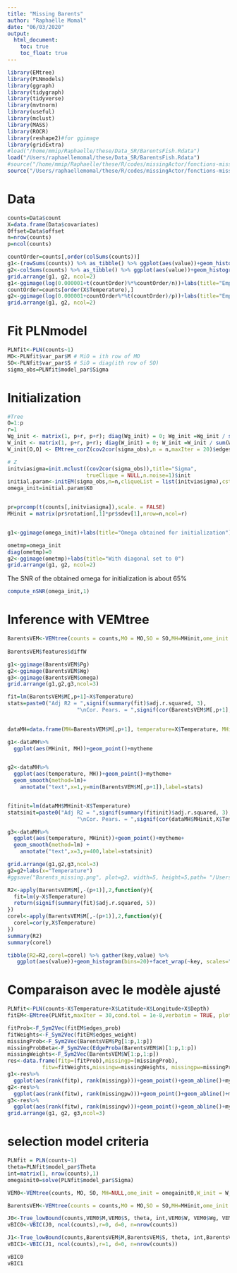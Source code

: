 ```yaml
---
title: "Missing Barents"
author: "Raphaëlle Momal"
date: "06/03/2020"
output: 
  html_document:
    toc: true
    toc_float: true
---
```


```r
 
library(EMtree)
library(PLNmodels)
library(ggraph)
library(tidygraph)
library(tidyverse)
library(mvtnorm)
library(useful)
library(mclust)
library(MASS)
library(ROCR)
library(reshape2)#for ggimage
library(gridExtra)
#load("/home/mmip/Raphaelle/these/Data_SR/BarentsFish.Rdata")
load("/Users/raphaellemomal/these/Data_SR/BarentsFish.Rdata")
#source("/home/mmip/Raphaelle/these/R/codes/missingActor/fonctions-missing.R")
source("/Users/raphaellemomal/these/R/codes/missingActor/fonctions-missing.R")
```

# Data

```r
counts=Data$count
X=data.frame(Data$covariates)
Offset=Data$offset
n=nrow(counts)
p=ncol(counts)
```

```r
countOrder=counts[,order(colSums(counts))]
g1<-(rowSums(counts)) %>% as_tibble() %>% ggplot(aes(value))+geom_histogram()+mytheme+labs(title="Sites richness")
g2<-colSums(counts) %>% as_tibble() %>% ggplot(aes(value))+geom_histogram( alpha=0.7, bins=20)+mytheme+labs(title="Species richness")
grid.arrange(g1, g2, ncol=2)
g1<-ggimage(log(0.000001+t(countOrder)%*%countOrder/n))+labs(title="Empirical log Sigma, \norder by richness")
countOrder=counts[order(X$Temperature),]
g2<-ggimage(log(0.000001+countOrder%*%t(countOrder)/p))+labs(title="Empirical log sites covariance, \norder by temperature")
grid.arrange(g1, g2, ncol=2)
```

# Fit PLNmodel

```r

PLNfit<-PLN(counts~1)
MO<-PLNfit$var_par$M # MiO = ith row of MO
SO<-PLNfit$var_par$S # SiO = diag(ith row of SO)
sigma_obs=PLNfit$model_par$Sigma

```


# Initialization

```r
#Tree
O=1:p
r=1
Wg_init <- matrix(1, p+r, p+r); diag(Wg_init) = 0; Wg_init =Wg_init / sum(Wg_init)
W_init <- matrix(1, p+r, p+r); diag(W_init) = 0; W_init =W_init / sum(W_init)
W_init[O,O] <- EMtree_corZ(cov2cor(sigma_obs),n = n,maxIter = 20)$edges_weight

# Z
initviasigma=init.mclust((cov2cor(sigma_obs)),title="Sigma",
                         trueClique = NULL,n.noise=1)$init
initial.param<-initEM(sigma_obs,n=n,cliqueList = list(initviasigma),cst=1.05, pca=TRUE) # quick and dirty modif for initEM to take a covariance matrix as input
omega_init=initial.param$K0


pr=prcomp(t(counts[,initviasigma]),scale. = FALSE)
MHinit = matrix(pr$rotation[,1]*pr$sdev[1],nrow=n,ncol=r)


g1<-ggimage(omega_init)+labs(title="Omega obtained for initialization")
```

```r
ometmp=omega_init
diag(ometmp)=0
g2<-ggimage(ometmp)+labs(title="With diagonal set to 0")
grid.arrange(g1, g2, ncol=2)
```


The SNR of the obtained omega for initialization is about 65%

```r
compute_nSNR(omega_init,1)
```


# Inference with VEMtree

```r
BarentsVEM<-VEMtree(counts = counts,MO = MO,SO = SO,MH=MHinit,ome_init = omega_init,W_init = W_init,Wg_init = Wg_init, eps=1e-2, alpha=1, maxIter=10, plot=TRUE,vraiOm = NULL, print.hist = FALSE)
 
BarentsVEM$features$diffW
```


```r
g1<-ggimage(BarentsVEM$Pg)
g2<-ggimage(BarentsVEM$Wg)
g3<-ggimage(BarentsVEM$omega)
grid.arrange(g1,g2,g3,ncol=3)
```


```r
fit=lm(BarentsVEM$M[,p+1]~X$Temperature)
stats=paste0("Adj R2 = ",signif(summary(fit)$adj.r.squared, 3),
                      "\nCor. Pears. = ",signif(cor(BarentsVEM$M[,p+1],X$Temperature),3))

 
dataMH=data.frame(MH=BarentsVEM$M[,p+1], temperature=X$Temperature, MHinit=MHinit) 

g1<-dataMH%>% 
  ggplot(aes(MHinit, MH))+geom_point()+mytheme


g2<-dataMH%>% 
  ggplot(aes(temperature, MH))+geom_point()+mytheme+
  geom_smooth(method=lm)+
    annotate("text",x=1,y=min(BarentsVEM$M[,p+1]),label=stats)


fitinit=lm(dataMH$MHinit~X$Temperature)
statsinit=paste0("Adj R2 = ",signif(summary(fitinit)$adj.r.squared, 3),
                      "\nCor. Pears. = ",signif(cor(dataMH$MHinit,X$Temperature),3))

g3<-dataMH%>% 
  ggplot(aes(temperature, MHinit))+geom_point()+mytheme+
  geom_smooth(method=lm) +
    annotate("text",x=3,y=400,label=statsinit)

grid.arrange(g1,g2,g3,ncol=3)
g2=g2+labs(x="Temperature")
#ggsave("Barents_missing.png", plot=g2, width=5, height=5,path= "/Users/raphaellemomal/these/R/images")

```

```r
R2<-apply(BarentsVEM$M[,-(p+1)],2,function(y){
  fit=lm(y~X$Temperature)
  return(signif(summary(fit)$adj.r.squared, 5))
})
corel<-apply(BarentsVEM$M[,-(p+1)],2,function(y){
  corel=cor(y,X$Temperature)
})
summary(R2)
summary(corel)

tibble(R2=R2,corel=corel) %>% gather(key,value) %>% 
   ggplot(aes(value))+geom_histogram(bins=20)+facet_wrap(~key, scales="free")+ mytheme+labs(x="",y="")
```


# Comparaison avec le modèle ajusté

```r
PLNfit<-PLN(counts~X$Temperature+X$Latitude+X$Longitude+X$Depth)
fitEM<-EMtree(PLNfit,maxIter = 30,cond.tol = 1e-8,verbatim = TRUE, plot=TRUE)
```

```r
fitProb<-F_Sym2Vec(fitEM$edges_prob)
fitWeights<-F_Sym2Vec(fitEM$edges_weight)
missingProb<-F_Sym2Vec(BarentsVEM$Pg[1:p,1:p])
missingProbBeta<-F_Sym2Vec(EdgeProba(BarentsVEM$W)[1:p,1:p])
missingWeights<-F_Sym2Vec(BarentsVEM$W[1:p,1:p])
res<-data.frame(fitp=(fitProb),missingp=(missingProb),
           fitw=fitWeights,missingw=missingWeights, missingpw=missingProbBeta) 
g1<-res%>% 
  ggplot(aes(rank(fitp), rank(missingp)))+geom_point()+geom_abline()+mytheme
g2<-res%>% 
  ggplot(aes(rank(fitw), rank(missingpw)))+geom_point()+geom_abline()+mytheme
g3<-res%>% 
  ggplot(aes(rank(fitw), rank(missingw)))+geom_point()+geom_abline()+mytheme
grid.arrange(g1, g2, g3,ncol=3)

```

# selection model criteria

```r
PLNfit = PLN(counts~1)
theta=PLNfit$model_par$Theta
int=matrix(1, nrow(counts),1)
omegainit0=solve(PLNfit$model_par$Sigma)

VEM0<-VEMtree(counts, MO, SO, MH=NULL,ome_init = omegainit0,W_init = W_init[O,O],Wg_init = Wg_init[O,O],plot = FALSE, maxIter = 10,print.hist = FALSE, vraiOm = NULL, alpha=1, verbatim=FALSE )

BarentsVEM<-VEMtree(counts = counts,MO = MO,SO = SO,MH=MHinit,ome_init = omega_init,W_init = W_init,Wg_init = Wg_init, eps=1e-2, alpha=1, maxIter=10, plot=FALSE,vraiOm = NULL, print.hist = FALSE)

J0<-True_lowBound(counts,VEM0$M,VEM0$S, theta, int,VEM0$W, VEM0$Wg, VEM0$Pg, VEM0$omega )
vBIC0<-VBIC(J0, ncol(counts),r=0, d=0, n=nrow(counts))

J1<-True_lowBound(counts,BarentsVEM$M,BarentsVEM$S, theta, int,BarentsVEM$W, BarentsVEM$Wg, BarentsVEM$Pg, BarentsVEM$omega )
vBIC1<-VBIC(J1, ncol(counts),r=1, d=0, n=nrow(counts))

vBIC0
vBIC1
```

